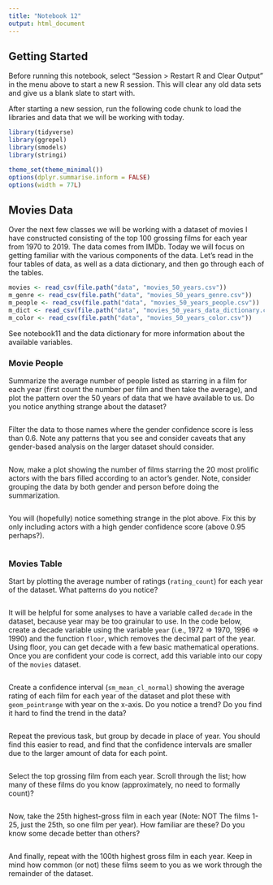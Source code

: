 ```yaml
---
title: "Notebook 12"
output: html_document
---
```


## Getting Started

Before running this notebook, select "Session > Restart R and Clear Output" in
the menu above to start a new R session. This will clear any old data sets and
give us a blank slate to start with.

After starting a new session, run the following code chunk to load the
libraries and data that we will be working with today.

```r
library(tidyverse)
library(ggrepel)
library(smodels)
library(stringi)

theme_set(theme_minimal())
options(dplyr.summarise.inform = FALSE)
options(width = 77L)
```

## Movies Data

Over the next few classes we will be working with a dataset of movies I have
constructed consisting of the top 100 grossing films for each year from 1970 to
2019. The data comes from IMDb. Today we will focus on getting familiar with
the various components of the data. Let's read in the four tables of data,
as well as a data dictionary, and then go through each of the tables.

```r
movies <- read_csv(file.path("data", "movies_50_years.csv"))
m_genre <- read_csv(file.path("data", "movies_50_years_genre.csv"))
m_people <- read_csv(file.path("data", "movies_50_years_people.csv"))
m_dict <- read_csv(file.path("data", "movies_50_years_data_dictionary.csv"))
m_color <- read_csv(file.path("data", "movies_50_years_color.csv"))
```

See notebook11 and the data dictionary for more information about the available
variables.

### Movie People

Summarize the average number of people listed as starring in a film for each
year (first count the number per film and then take the average), and plot the
pattern over the 50 years of data that we have available to us. Do you notice
anything strange about the dataset?

```r

```

Filter the data to those names where the gender confidence score is
less than 0.6. Note any patterns that you see and consider caveats that
any gender-based analysis on the larger dataset should consider.

```r

```

Now, make a plot showing the number of films starring the 20 most prolific
actors with the bars filled according to an actor's gender. Note, consider
grouping the data by both gender and person before doing the summarization.

```r

```

You will (hopefully) notice something strange in the plot above. Fix this by
only including actors with a high gender confidence score (above 0.95 perhaps?).

```r

```


### Movies Table

Start by plotting the average number of ratings (`rating_count`) for each
year of the dataset. What patterns do you notice?

```r

```

It will be helpful for some analyses to have a variable called `decade` in the
dataset, because year may be too grainular to use. In the code below, create a
decade variable using the variable `year` (i.e., 1972 => 1970, 1996 => 1990)
and the function `floor`, which removes the decimal part of the year. Using
floor, you can get decade with a few basic mathematical operations. Once you
are confident your code is correct, add this variable into our copy of the
`movies` dataset.

```r

```

Create a confidence interval (`sm_mean_cl_normal`) showing the average rating
of each film for each year of the dataset and plot these with `geom_pointrange`
with year on the x-axis. Do you notice a trend? Do you find it hard to find the
trend in the data?

```r

```

Repeat the previous task, but group by decade in place of year. You should find
this easier to read, and find that the confidence intervals are smaller due to
the larger amount of data for each point.

```r

```

Select the top grossing film from each year. Scroll through the list; how many
of these films do you know (approximately, no need to formally count)?

```r

```

Now, take the 25th highest-gross film in each year (Note: NOT The films 1-25,
just the 25th, so one film per year). How familiar are these? Do
you know some decade better than others?

```r

```

And finally, repeat with the 100th highest gross film in each year. Keep in
mind how common (or not) these films seem to you as we work through the
remainder of the dataset.

```r

```

